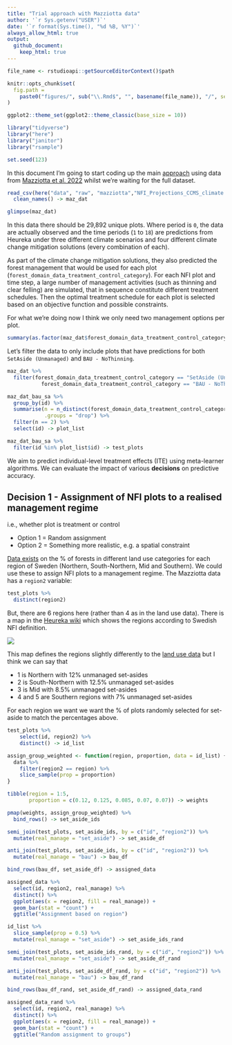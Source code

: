 ```yaml
---
title: "Trial approach with Mazziotta data"
author: '`r Sys.getenv("USER")`'
date: '`r format(Sys.time(), "%d %B, %Y")`' 
always_allow_html: true
output: 
  github_document:
    keep_html: true
---
```

	
```r
file_name <- rstudioapi::getSourceEditorContext()$path

knitr::opts_chunk$set(
  fig.path =
    paste0("figures/", sub("\\.Rmd$", "", basename(file_name)), "/", sep = "")
)

ggplot2::theme_set(ggplot2::theme_classic(base_size = 10))
```

```r
library("tidyverse")
library("here")
library("janitor")
library("rsample")

set.seed(123)
```

In this document I'm going to start coding up the main
[approach](https://docs.google.com/document/d/1chDZ_8jM--HWPw2ElIUY2otEej0tJ42KKE3TMrgGMpA/edit#heading=h.mh4gg5x4o2y5) 
using data from [Mazziotta et al. 2022](https://doi.org/10.1111/gcb.16364) whilst we're waiting for the full dataset.

```r
read_csv(here("data", "raw", "mazziotta","NFI_Projections_CCMS_climate.csv")) %>% 
  clean_names() -> maz_dat

glimpse(maz_dat)
```

In this data there should be 29,892 unique plots. 
Where period is `0`, the data are actually observed and the time periods (`1` to `18`) are predictions from Heureka under three different climate scenarios and four different climate change mitigation solutions (every combination of each).

As part of the climate change mitigation solutions, they also predicted the forest management that would be used for each plot (`forest_domain_data_treatment_control_category`). For each NFI plot and time step, a large number of management activities (such as thinning and clear felling) are simulated, that in sequence constitute different treatment schedules. Then the optimal treatment schedule for each plot is selected based on an objective function and possible constraints.

For what we're doing now I think we only need two management options per plot.

```r
summary(as.factor(maz_dat$forest_domain_data_treatment_control_category))
```

Let's filter the data to only include plots that have predictions for both `SetAside (Unmanaged)` and `BAU - NoThinning`.

```r
maz_dat %>% 
  filter(forest_domain_data_treatment_control_category == "SetAside (Unmanaged)" |
           forest_domain_data_treatment_control_category == "BAU - NoThinning") ->  maz_dat_bau_sa

maz_dat_bau_sa %>% 
  group_by(id) %>% 
  summarise(n = n_distinct(forest_domain_data_treatment_control_category),
            .groups = "drop") %>% 
  filter(n == 2) %>% 
  select(id) -> plot_list

maz_dat_bau_sa %>% 
  filter(id %in% plot_list$id) -> test_plots

```

We aim to predict individual-level treatment effects (ITE) using meta-learner algorithms. 
We can evaluate the impact of various **decisions** on predictive accuracy.

## Decision 1 - Assignment of NFI plots to a realised management regime

i.e., whether plot is treatment or control

- Option 1 = Random assignment
- Option 2 = Something more realistic, e.g. a spatial constraint

[Data exists](http://www.diva-portal.org/smash/get/diva2:1563052/FULLTEXT01.pdf) on the % of forests in different land use categories for each region of Sweden (Northern, South-Northern, Mid and Southern).
We could use these to assign NFI plots to a management regime.
The Mazziotta data has a `region2` variable:

```r
test_plots %>% 
  distinct(region2)
```

But, there are 6 regions here (rather than 4 as in the land use data).
There is a map in the [Heureka wiki](https://www.heurekaslu.se/wiki/Heureka_Wiki) which shows the regions according to Swedish NFI definition.

![](https://www.heurekaslu.se/w/images/thumb/b/b9/Regioner.png/560px-Regioner.png)

This map defines the regions slightly differently to the [land use data](http://www.diva-portal.org/smash/get/diva2:1563052/FULLTEXT01.pdf) but I think we can say that

- 1 is Northern with 12% unmanaged set-asides
- 2 is South-Northern with 12.5% unmanaged set-asides
- 3 is Mid with 8.5% unmanaged set-asides
- 4 and 5 are Southern regions with 7% unmanaged set-asides

For each region we want we want the % of plots randomly selected for set-aside to match the percentages above.

```r
test_plots %>% 
    select(id, region2) %>% 
    distinct() -> id_list

assign_group_weighted <- function(region, proportion, data = id_list) {
  data %>% 
    filter(region2 == region) %>% 
    slice_sample(prop = proportion)
}

tibble(region = 1:5,
       proportion = c(0.12, 0.125, 0.085, 0.07, 0.07)) -> weights

pmap(weights, assign_group_weighted) %>% 
  bind_rows() -> set_aside_ids

semi_join(test_plots, set_aside_ids, by = c("id", "region2")) %>% 
  mutate(real_manage = "set_aside") -> set_aside_df

anti_join(test_plots, set_aside_ids, by = c("id", "region2")) %>% 
  mutate(real_manage = "bau") -> bau_df

bind_rows(bau_df, set_aside_df) -> assigned_data
```

```r
assigned_data %>% 
  select(id, region2, real_manage) %>% 
  distinct() %>% 
  ggplot(aes(x = region2, fill = real_manage)) +
  geom_bar(stat = "count") +
  ggtitle("Assignment based on region")

```

```r
id_list %>% 
  slice_sample(prop = 0.5) %>% 
  mutate(real_manage = "set_aside") -> set_aside_ids_rand

semi_join(test_plots, set_aside_ids_rand, by = c("id", "region2")) %>% 
  mutate(real_manage = "set_aside") -> set_aside_df_rand

anti_join(test_plots, set_aside_df_rand, by = c("id", "region2")) %>% 
  mutate(real_manage = "bau") -> bau_df_rand

bind_rows(bau_df_rand, set_aside_df_rand) -> assigned_data_rand

assigned_data_rand %>% 
  select(id, region2, real_manage) %>% 
  distinct() %>% 
  ggplot(aes(x = region2, fill = real_manage)) +
  geom_bar(stat = "count") +
  ggtitle("Random assignment to groups")
```

